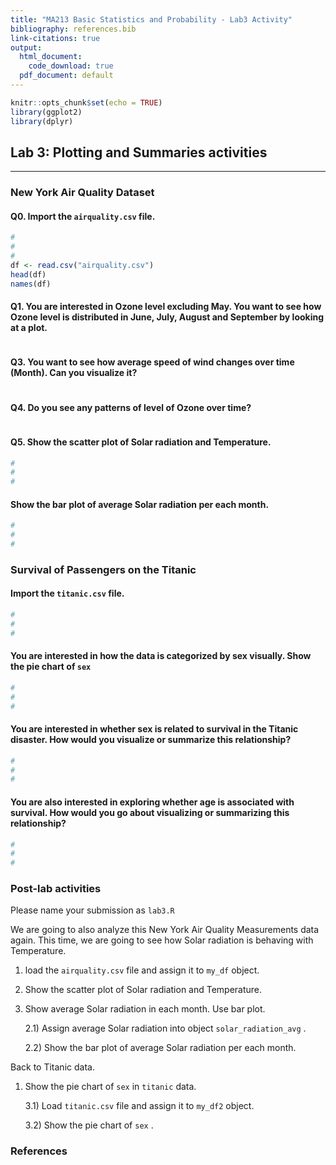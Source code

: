 ```yaml
---
title: "MA213 Basic Statistics and Probability - Lab3 Activity"
bibliography: references.bib
link-citations: true
output:
  html_document:
    code_download: true 
  pdf_document: default
---
```


```r
knitr::opts_chunk$set(echo = TRUE)
library(ggplot2)
library(dplyr)
```

## **Lab 3:** **Plotting and Summaries** activities

------------------------------------------------------------------------

### **New York Air Quality Dataset**

#### Q0. Import the `airquality.csv` file.

```r
#
#
# 
df <- read.csv("airquality.csv")
head(df)
names(df)
```

#### Q1. You are interested in Ozone level excluding May. You want to see how Ozone level is distributed in June, July, August and September by looking at a plot.

```r


```

#### Q3. You want to see how average speed of wind changes over time (Month). Can you visualize it?

```r


```

#### Q4. Do you see any patterns of level of Ozone over time?

```r



```

#### Q5. Show the scatter plot of Solar radiation and Temperature.

```r
#
#
#

```

#### Show the bar plot of average Solar radiation per each month.

```r
#
#
#

```

### **Survival of Passengers on the Titanic**

#### Import the `titanic.csv` file.

```r
#
#
#

```

#### You are interested in how the data is categorized by sex visually. Show the pie chart of `sex`

```r
#
#
#
```

#### You are interested in whether sex is related to survival in the Titanic disaster. How would you visualize or summarize this relationship?

```r
#
#
#
```

#### You are also interested in exploring whether age is associated with survival. How would you go about visualizing or summarizing this relationship?

```r
#
#
#
```

### Post-lab activities

Please name your submission as `lab3.R`

We are going to also analyze this New York Air Quality Measurements data again. This time, we are going to see how Solar radiation is behaving with Temperature.

1.  load the `airquality.csv` file and assign it to `my_df` object.

2.  Show the scatter plot of Solar radiation and Temperature.

3.  Show average Solar radiation in each month. Use bar plot.

    2.1) Assign average Solar radiation into object `solar_radiation_avg` .

    2.2) Show the bar plot of average Solar radiation per each month.

Back to Titanic data.

1.  Show the pie chart of `sex` in `titanic` data.

    3.1) Load `titanic.csv` file and assign it to `my_df2` object.

    3.2) Show the pie chart of `sex` .

### References
